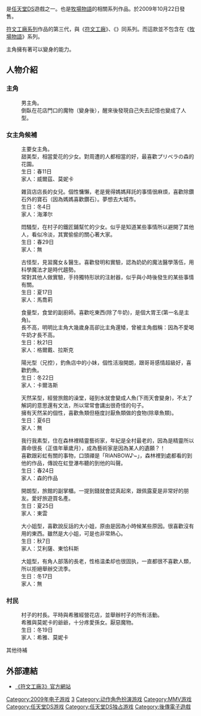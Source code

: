 {{NoteTA
| G1 = Games
}}

{{Infobox VG
| title = 符文工廠3
| japanese = ルーンファクトリー3
| english = Rune Factory 3: A Fantasy Harvest Moon
| image = 符文工廠3日版.jpg
| developer = [[Neverland|Neverland]]
| publisher = [[MMV|MMV]]
| distributor =
| designer =
| engine =
| released = {{vgrelease|JP|2009年10月22日}}
| series = [[符文工廠系列|符文工廠系列]]
| genre = [[養成遊戲|育成類遊戲]]<br>（[[生活模擬遊戲|模擬生活]]、[[角色扮演遊戲|角色扮演]]）
| modes = [[單人游戏|單人]]、[[多人游戏|1-3人（支持WiFi）]]
| platforms = [[任天堂DS|任天堂DS]]
}}

{{vgname|符文工廠3|ja=ルーンファクトリー3|en=Rune Factory 3: A Fantasy Harvest Moon|diff=yes}}是[[任天堂DS|任天堂DS]]遊戲之一。也是[[牧場物語|牧場物語]]的相關系列作品。於2009年10月22日發售。

[[符文工廠系列|符文工廠系列]]作品的第三代，與《[[符文工廠_-新牧場物語-|符文工廠]]》、《{{lj|符文工廠2|ルーンファクトリー2}}》同系列。而這款並不包含在《[[牧場物語系列|牧場物語]]》系列。

主角擁有著可以變身的能力。

==人物介紹==
=== 主角 ===
{{nihongo|麥斯|マイス||CV：[[白石涼子|白石涼子]]}}
:男主角。
:倒臥在花店門口的魔物（變身後），醒來後發現自己失去記憶也變成了人型。

=== 女主角候補 ===
{{nihongo|希雅|シア||CV：[[福井裕佳梨|福井裕佳梨]]}}
:主要女主角。
:甜美型，相當愛花的少女。對周遭的人都相當的好，最喜歡プリベラの森的花園。
:生日：春11日
:家人：威爾茲、莫妮卡

{{nihongo|卡琳|カリン||CV：[[伊藤静|伊藤静]]}}
:雜貨店店長的女兒。個性慵懶，老是覺得媽媽拜託的事情很麻煩，喜歡除鑽石外的寶石（因為媽媽喜歡鑽石）。夢想去大城市。
:生日：冬4日
:家人：海澤尔

{{nihongo|托娜|トゥーナ||CV：[[加藤英美里|加藤英美里]]}}
:悶騷型，在村子的鐵匠鋪幫忙的少女。似乎是知道某些事情所以避開了其他人，看似冷淡，其實偷偷的關心著大家。
:生日：春29日
:家人：無

{{nihongo|瑪莉歐|マリオン||CV：[[藤村步|藤村步]]}}
:古怪型，見習魔女＆醫生。喜歡發明和實驗，認為奶奶的魔法醫學落伍，用科學魔法才是時代趨勢。
:常對其他人做實驗，手持獨特形狀的注射器，似乎與小時後發生的某些事情有關。
:生日：夏17日
:家人：馬喬莉

{{nihongo|肖克拉|ショコラ||CV：[[喜多村英梨|喜多村英梨]]}}
:食量型，食堂的副廚師。喜歡吃東西(除了牛奶)，是個大胃王(第一名是主角)。
:長不高，明明比主角大幾歲身高卻比主角還矮，曾被主角戲稱：因為不愛喝牛奶才長不高。
:生日：秋21日
:家人：格爾戴、拉斯克

{{nihongo|伊歐|イオン||CV：[[戶松遙|戶松遙]]}}
:陽光型（兄控），釣魚店中的小妹，個性活潑開朗，跟哥哥感情超級好，喜歡釣魚。
:生日：冬22日
:家人：卡爾洛斯

{{nihongo|佩露夏|ペルシャ||CV：[[遠藤綾|遠藤綾]]}}
:天然呆型，經營旅館的澡堂，碰到水就會變成人魚(下雨天會變身)，不太了解詞的意思還有文法，所以常常會講出很奇怪的句子。
:擁有天然呆的個性，喜歡魚類但極度討厭魚類做的食物(除章魚類)。
:生日：夏6日
:家人：無

{{nihongo|達利亞|ダリア||CV：[[堀江由衣|堀江由衣]]}}
:我行我素型，住在森林裡精靈藝術家，年紀是全村最老的，因為是精靈所以壽命很長（正值年華歲月），成為藝術家是因為某人的遺願？！
:喜歡跟彩虹有關的事物，口頭禪是「RIANBOW♪~」，森林裡到處都看的到他的作品，傳說在虹登瀑布聽的到他的叫聲。
:生日：春24日
:家人：森的作品

{{nihongo|咲夜|さくや||CV：[[新谷良子|新谷良子]]}}
:開朗型，旅館的副掌櫃。一提到錢就會認真起來，跟佩露夏是非常好的朋友。愛好旅遊買名產。
:生日：夏25日
:家人：東雲

{{nihongo|索菲亞|ソフィア||CV：[[茅原实里|茅原实里]]}}
:大小姐型，喜歡說反話的大小姐，原由是因為小時候某些原因。很喜歡沒有用的東西。雖然是大小姐，可是也非常熱心。
:生日：秋7日
:家人：艾利薩、東恰科斯

{{nihongo|克魯魯法|クルルファ||CV：[[中原麻衣|中原麻衣]]}}
:大姐型，有角人部落的長老，性格温柔却也很固执，一直都很不喜歡人類，所以拒絕舉辦交流季。
:生日：冬17日
:家人：無

=== 村民 ===

{{nihongo|威尔兹|ウェルズ||CV：{{lj|高橋裕吾|高橋裕吾}}}}
:村子的村長。平時與希雅經營花店，並舉辦村子的所有活動。
:希雅與莫妮卡的爺爺，十分疼愛孫女。厭惡魔物。
:生日：冬19日
:家人：希雅、莫妮卡

其他待補

==外部連結==
* {{ja icon}} [http://www.mmv.co.jp/special/game/ds/runefactory3/ 《符文工廠3》官方網站] {{Wayback|url=http://www.mmv.co.jp/special/game/ds/runefactory3/ |date=20110920013340 }}

{{符文工廠}}
{{DEFAULTSORT:Rune Factory3}}
[[Category:2009年电子游戏|Category:2009年电子游戏]]
[[Category:符文工厂系列|3]]
[[Category:动作角色扮演游戏|Category:动作角色扮演游戏]]
[[Category:MMV游戏|Category:MMV游戏]]
[[Category:任天堂DS游戏|Category:任天堂DS游戏]]
[[Category:任天堂DS独占游戏|Category:任天堂DS独占游戏]]
[[Category:後傳電子遊戲|Category:後傳電子遊戲]]